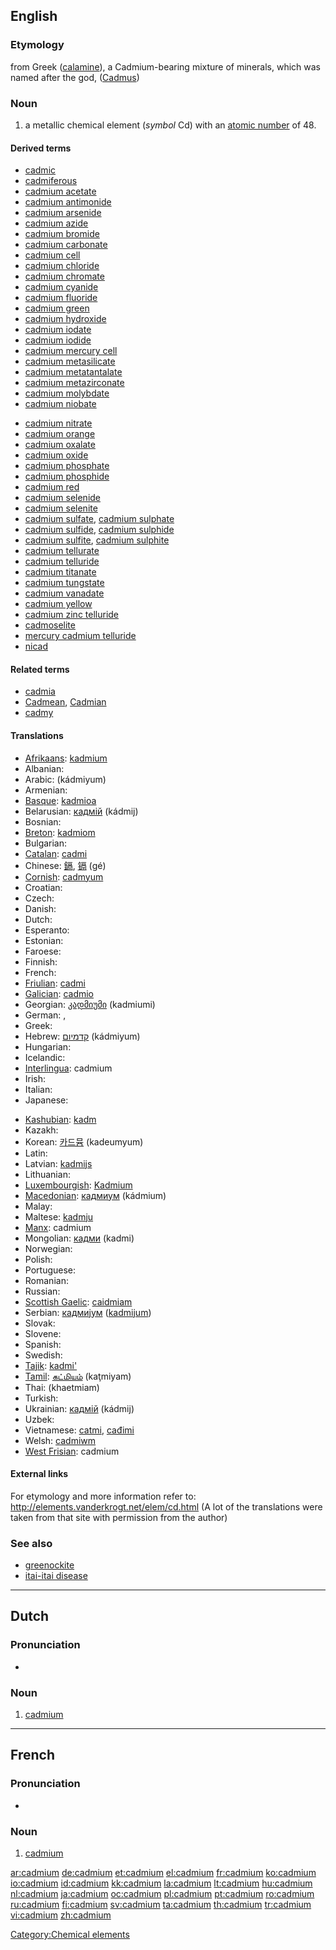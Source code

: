 {{also|Cadmium}}
==English==
{{elements|Cd|silver|Ag|indium|In}}

===Etymology===
from Greek {{polytonic|[[Καδμεία]]}} ([[calamine]]), a Cadmium-bearing mixture of minerals, which was named after the god, {{polytonic|[[Κάδμος]]}} ([[Cadmus]])

===Noun===
{{en-noun|-}}
{{wikipedia}}

# a metallic chemical element (''symbol'' Cd) with an [[atomic number]] of 48.

====Derived terms====
{{top2}}
* [[cadmic]]
* [[cadmiferous]]
* [[cadmium acetate]]
* [[cadmium antimonide]]
* [[cadmium arsenide]]
* [[cadmium azide]]
* [[cadmium bromide]]
* [[cadmium carbonate]]
* [[cadmium cell]]
* [[cadmium chloride]]
* [[cadmium chromate]]
* [[cadmium cyanide]]
* [[cadmium fluoride]]
* [[cadmium green]]
* [[cadmium hydroxide]]
* [[cadmium iodate]]
* [[cadmium iodide]]
* [[cadmium mercury cell]]
* [[cadmium metasilicate]]
* [[cadmium metatantalate]]
* [[cadmium metazirconate]]
* [[cadmium molybdate]]
* [[cadmium niobate]]
{{mid2}}
* [[cadmium nitrate]]
* [[cadmium orange]]
* [[cadmium oxalate]]
* [[cadmium oxide]]
* [[cadmium phosphate]]
* [[cadmium phosphide]]
* [[cadmium red]]
* [[cadmium selenide]]
* [[cadmium selenite]]
* [[cadmium sulfate]], [[cadmium sulphate]]
* [[cadmium sulfide]], [[cadmium sulphide]]
* [[cadmium sulfite]], [[cadmium sulphite]]
* [[cadmium tellurate]]
* [[cadmium telluride]]
* [[cadmium titanate]]
* [[cadmium tungstate]]
* [[cadmium vanadate]]
* [[cadmium yellow]]
* [[cadmium zinc telluride]]
* [[cadmoselite]]
* [[mercury cadmium telluride]]
* [[nicad]]
{{bottom}}

====Related terms====
* [[cadmia]]
* [[Cadmean]], [[Cadmian]]
* [[cadmy]]

====Translations====
{{trans-top|chemical element}}
* [[Afrikaans]]: [[kadmium]]
* Albanian: {{t-|sq|kadmium|xs=Albanian}}
* Arabic: {{Arab|[[كادميوم]]}} (kádmiyum) {{m}}
* Armenian: {{t-|hy|կադմիում|tr=kadmium}}
* [[Basque]]: [[kadmioa]]
* Belarusian: [[кадмiй]] (kádmij) {{m}}
* Bosnian: {{t-|bs|kadmij}}
* [[Breton]]: [[kadmiom]]
* Bulgarian: {{t-|bg|кадмий|m|tr=kádmij}}
* [[Catalan]]: [[cadmi]]
* Chinese: [[鎘]], [[镉]] (gé)
* [[Cornish]]: [[cadmyum]]
* Croatian: {{t-|hr|kadmij}}
* Czech: {{t+|cs|kadmium}}
* Danish: {{t-|da|kadmium}}
* Dutch: {{t+|nl|cadmium|n}}
* Esperanto: {{t-|eo|kadmio|xs=Esperanto}}
* Estonian: {{t-|et|kaadmium}}
* Faroese: {{t-|fo|kadmium|xs=Faroese}}
* Finnish: {{t+|fi|kadmium}}
* French: {{t+|fr|cadmium|m}}
* [[Friulian]]: [[cadmi]]
* [[Galician]]: [[cadmio]]
* Georgian: [[კადმიუმი]] (kadmiumi)
* German: {{t+|de|Kadmium|n}}, {{t+|de|Cadmium|n}}
* Greek: {{t+|el|κάδμιο|n|tr=kádmio}}
* Hebrew: [[קדמיום]] (kádmiyum)
* Hungarian: {{t+|hu|kadmium}}
* Icelandic: {{t+|is|kadmín}}
* [[Interlingua]]: cadmium
* Irish: {{t+|ga|caidmiam|xs=Irish}}
* Italian: {{t+|it|cadmio|m}}
* Japanese: {{t+|ja|カドミウム|tr=kadomiumu}}
{{trans-mid}}
* [[Kashubian]]: [[kadm]]
* Kazakh: {{t-|kk|кадмий|tr=kadmiy|sc=Cyrl|xs=Kazakh}}
* Korean: [[카드뮴]] (kadeumyum)
* Latin: {{t+|la|cadmium|n}}
* Latvian: [[kadmijs]]
* Lithuanian: {{t+|lt|kadmis|xs=Lithuanian}}
* [[Luxembourgish]]: [[Kadmium]]
* [[Macedonian]]: [[кадмиум]] (kádmium) {{m}}
* Malay: {{t-|ms|kadmium|xs=Malay}}
* Maltese: [[kadmju]]
* [[Manx]]: cadmium
* Mongolian: [[кадми]] (kadmi)
* Norwegian: {{t-|no|cadmium}}
* Polish: {{t+|pl|kadm|m}}
* Portuguese: {{t+|pt|cádmio|m}}
* Romanian: {{t+|ro|cadmiu|n}}
* Russian: {{t+|ru|кадмий|m|tr=kádmij}}
* [[Scottish Gaelic]]: [[caidmiam]]
* Serbian: [[кадмиjум]] ([[kadmijum]]) {{m}}
* Slovak: {{t-|sk|kadmium}}
* Slovene: {{t+|sl|kadmij}}
* Spanish: {{t+|es|cadmio|m}}
* Swedish: {{t+|sv|kadmium|n}}
* [[Tajik]]: [[kadmi']]
* [[Tamil]]: [[கட்மியம்]] (kaţmiyam)
* Thai: {{Thai|[[แคดเมียม]]}} (khaetmiam)
* Turkish: {{t+|tr|kadmiyum}}
* Ukrainian: [[кадмiй]] (kádmij) {{m}}
* Uzbek: {{t-|uz|кадмий|tr=kadmiy|sc=Cyrl|xs=Uzbek}}
* Vietnamese: [[catmi]], [[cađimi]]
* Welsh: [[cadmiwm]]
* [[West Frisian]]: cadmium
{{trans-bottom}}

====External links====
For etymology and more information refer to:
http://elements.vanderkrogt.net/elem/cd.html
(A lot of the translations were taken from that site with permission from the author)

===See also===
* [[greenockite]]
* [[itai-itai disease]]

[[Category:Chemical elements]]

----

==Dutch==
{{wikipedia|lang=nl}}

===Pronunciation===
* {{audio|Nl-cadmium.ogg|Audio}}

===Noun===
{{infl|nl|noun|g=n}}

# {{chemical element|lang=nl}} [[cadmium#English|cadmium]]
----
==French==
{{wikipedia|lang=fr}}

===Pronunciation===
* {{IPA|lang=fr|/kad.mjɔm/ }}

===Noun===
{{fr-noun-unc|m}}

# {{chemical element|lang=fr}} [[#English|cadmium]]

[[ar:cadmium]]
[[de:cadmium]]
[[et:cadmium]]
[[el:cadmium]]
[[fr:cadmium]]
[[ko:cadmium]]
[[io:cadmium]]
[[id:cadmium]]
[[kk:cadmium]]
[[la:cadmium]]
[[lt:cadmium]]
[[hu:cadmium]]
[[nl:cadmium]]
[[ja:cadmium]]
[[oc:cadmium]]
[[pl:cadmium]]
[[pt:cadmium]]
[[ro:cadmium]]
[[ru:cadmium]]
[[fi:cadmium]]
[[sv:cadmium]]
[[ta:cadmium]]
[[th:cadmium]]
[[tr:cadmium]]
[[vi:cadmium]]
[[zh:cadmium]]